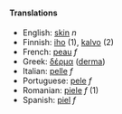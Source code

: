 ====Translations====
*English: [[skin]] ''n''
*Finnish: [[iho]] (1), [[kalvo]] (2)
*French: [[peau]] ''f''
*Greek: [[δέρμα]] ([[derma]])
*Italian: [[pelle]] ''f''
*Portuguese: [[pele]] ''f''
*Romanian: [[piele]] ''f'' (1)
*Spanish: [[piel]] ''f''